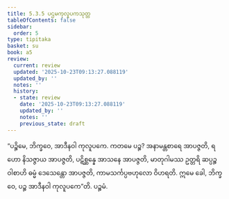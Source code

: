 ```yaml
---
title: 5.3.5 ပဌမကုလူပကသုတ္တ
tableOfContents: false
sidebar:
  order: 5
type: tipitaka
basket: su
book: a5
review:
  current: review
  updated: '2025-10-23T09:13:27.088119'
  updated_by: ''
  notes: ''
  history:
  - state: review
    date: '2025-10-23T09:13:27.088119'
    updated_by: ''
    notes: ''
    previous_state: draft
---
```



<ReviewStatus review={frontmatter.review} showDetails={true} />

<HypothesisAnnotation frontmatter={frontmatter} />

<DynamicBreadcrumb />

<Division number="225" book="a5" e="ch" v="16" p="226">

<Paragraph number="1270" book="a5">
“ပဉ္စိမေ, ဘိက္ခဝေ, အာဒီနဝါ ကုလူပကေ. ကတမေ ပဉ္စ? အနာမန္တစာရေ အာပဇ္ဇတိ, ရဟော နိသဇ္ဇာယ အာပဇ္ဇတိ, ပဋိစ္ဆန္နေ အာသနေ အာပဇ္ဇတိ, မာတုဂါမဿ ဥတ္တရိ ဆပ္ပဉ္စဝါစာဟိ ဓမ္မံ ဒေသေန္တော အာပဇ္ဇတိ, ကာမသင်္ကပ္ပဗဟုလော ဝိဟရတိ. ဣမေ ခေါ, ဘိက္ခဝေ, ပဉ္စ အာဒီနဝါ ကုလူပကေ”တိ.

</Paragraph>
</Division>

<Paragraph number="1271" type="center" book="a5">
ပဉ္စမံ.
</Paragraph>